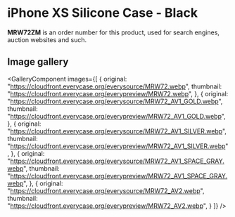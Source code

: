 
# iPhone XS Silicone Case - Black

<Callout type='info' emoji='👉🏻'>**MRW72ZM** is an order number for this product, used for search engines, auction websites and such.</Callout>

## Image gallery

<GalleryComponent
    images={[
      {
        original: "https://cloudfront.everycase.org/everysource/MRW72.webp",
        thumbnail: "https://cloudfront.everycase.org/everypreview/MRW72.webp",
      },
      {
        original: "https://cloudfront.everycase.org/everysource/MRW72_AV1_GOLD.webp",
        thumbnail: "https://cloudfront.everycase.org/everypreview/MRW72_AV1_GOLD.webp",
      },
      {
        original: "https://cloudfront.everycase.org/everysource/MRW72_AV1_SILVER.webp",
        thumbnail: "https://cloudfront.everycase.org/everypreview/MRW72_AV1_SILVER.webp",
      },
      {
        original: "https://cloudfront.everycase.org/everysource/MRW72_AV1_SPACE_GRAY.webp",
        thumbnail: "https://cloudfront.everycase.org/everypreview/MRW72_AV1_SPACE_GRAY.webp",
      },
      {
        original: "https://cloudfront.everycase.org/everysource/MRW72_AV2.webp",
        thumbnail: "https://cloudfront.everycase.org/everypreview/MRW72_AV2.webp",
      }
    ]}
  />
